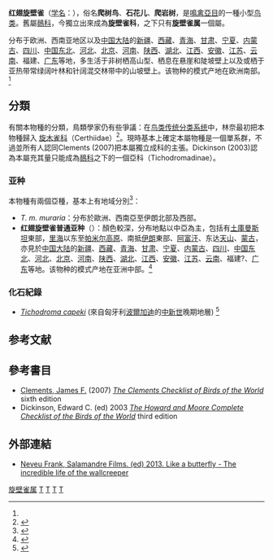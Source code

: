 {{Speciesbox
| taxon = Tichodroma muraria
| status = LC
| status_system = IUCN3.1
| status_ref = <ref>{{IUCN|id=22711234 |title=''Tichodroma muraria'' |assessors=[[BirdLife_International|BirdLife International]] |version=2013.2 |year=2012 |accessdate=2013-11-26 }}</ref>
| image = Tichodroma muraria02 cropped.jpg
| image_caption =
| range_map =Mauerläufer1.png
| parent_authority = [[Johann_Karl_Wilhelm_Illiger|Illiger]], 1811
| binomial_authority = ([[卡尔·林奈|Linnaeus]], 1766)<ref name='id3988'>{{cite web| url =http://www.bioinfo.cn/db05/BjdwSpecies.php?action=view&id=3988| title =红翅旋壁雀| work =《中国动物物种编目数据库》| publisher =中国科学院微生物研究所| author =中国科学院动物研究所| accessdate =2009-04-04| deadurl =yes| archiveurl =https://web.archive.org/web/20160305053642/http://www.bioinfo.cn/db05/BjdwSpecies.php?action=view&id=3988| archivedate =2016-03-05}}</ref>
}}

'''红翅旋壁雀'''（[[学名|学名]]：{{lang|la|'''''Tichodroma muraria'''''}}），俗名'''爬树鸟'''、'''石花儿'''、'''爬岩树'''，是[[鳴禽亞目|鳴禽亞目]]的一種小型[[鸟类|鸟类]]。舊屬[[鳾科|鳾科]]，今獨立出來成為'''旋壁雀科'''，之下只有'''旋壁雀属'''一個屬。

分布于欧洲、西南亚地区以及[[中国大陆|中国大陆]]的[[新疆|新疆]]、[[西藏|西藏]]、[[青海|青海]]、[[甘肃|甘肃]]、[[宁夏|宁夏]]、[[内蒙古|内蒙古]]、[[四川|四川]]、[[中国东北|中国东北]]、[[河北|河北]]、[[北京|北京]]、[[河南|河南]]、[[陕西|陕西]]、[[湖北|湖北]]、[[江西|江西]]、[[安徽|安徽]]、[[江苏|江苏]]、[[云南|云南]]、福建、[[广东|广东]]等地，多生活于非树栖高山型、栖息在悬崖和陡坡壁上以及或栖于亚热带常绿阔叶林和针阔混交林带中的山坡壁上。该物种的模式产地在欧洲南部。<ref name='id3988'/>

==分類==
有關本物種的分類，鳥類學家仍有些爭議：在[[鸟类传统分类系统|鸟类传统分类系统]]中，林奈最初把本物種歸入
[[旋木雀科|旋木雀科]]（Certhiidae）<ref name=Lack>{{cite book |title=A Dictionary of Birds |last=Campbell |first=Bruce |author2=Elizabeth Lack  |publisher=T & A D Poyser |location=Calton |pages=638–39 |isbn=0-85661-039-9}}</ref>。現時基本上確定本屬物種是一個單系群，不過並所有人認同Clements (2007)把本屬獨立成科的主張。Dickinson (2003)認為本屬充其量只能成為[[鳾科|鳾科]]之下的一個亞科（Tichodromadinae）。 

===亚种===
本物種有兩個亞種，基本上有地域分別<ref>{{avibase|89C425901C5B5343|Tichodroma muraria}}</ref>：
*''T. m. muraria''：分布於歐洲、西南亞至伊朗北部及西部。
*'''红翅旋壁雀普通亚种'''（{{lang|la|''Tichodroma muraria nepalensis''}}）：顏色較深，分布地點以中亞為主，包括有[[土庫曼斯坦|土庫曼斯坦]]東部，[[里海|里海]]以东至[[帕米尔高原|帕米尔高原]]、南抵[[伊朗|伊朗]]東部、[[阿富汗|阿富汗]]、东达[[天山|天山]]、[[蒙古|蒙古]]，亦見於[[中国大陆|中国大陆]]的[[新疆|新疆]]、[[西藏|西藏]]、[[青海|青海]]、[[甘肃|甘肃]]、[[宁夏|宁夏]]、[[内蒙古|内蒙古]]、[[四川|四川]]、[[中国东北|中国东北]]、[[河北|河北]]、[[北京|北京]]、[[河南|河南]]、[[陕西|陕西]]、[[湖北|湖北]]、[[江西|江西]]、[[安徽|安徽]]、[[江苏|江苏]]、[[云南|云南]]、福建?、[[广东|广东]]等地。该物种的模式产地在亚洲中部。<ref name='id3989'>{{cite web| url =http://www.bioinfo.cn/db05/BjdwSpecies.php?action=view&id=3989| title =红翅旋壁雀普通亚种| work =《中国动物物种编目数据库》| publisher =中国科学院微生物研究所| author =中国科学院动物研究所| accessdate =2009-04-04| deadurl =yes| archiveurl =https://web.archive.org/web/20160305025936/http://www.bioinfo.cn/db05/BjdwSpecies.php?action=view&id=3989| archivedate =2016-03-05}}</ref>

===化石紀錄===
*''[[Tichodroma_capeki|Tichodroma capeki]]'' (來自匈牙利[[波爾加迪|波爾加迪]]的[[中新世|中新世]]晚期地層) <ref>{{cite journal |url=https://www.researchgate.net/publication/287410379_Neogene_songbirds_Aves_Passeriformes_from_Hungary |last1=Kessler |first1=E. |year=2013 |title=Neogene songbirds (Aves, Passeriformes) from Hungary |trans_title=來自匈牙利的中新世鳴禽 |journal=[[Hantkeniana|Hantkeniana]] |location=Budapest, [[匈牙利|Hungary]] |volume=8 |pages=37-149 |language=en }}</ref>

==参考文献==
{{reflist}}

==參考書目==
* [[Clements,_James_F.|Clements, James F.]] (2007) ''[[The_Clements_Checklist_of_Birds_of_the_World|The Clements Checklist of Birds of the World]]'' sixth edition
* Dickinson, Edward C. (ed) 2003 ''[[The_Howard_and_Moore_Complete_Checklist_of_the_Birds_of_the_World|The Howard and Moore Complete Checklist of the Birds of the World]]'' third edition

==外部連結==
{{commons|Tichodroma muraria}}
* [https://web.archive.org/web/20130517014148/http://www.wallcreeperthefilm.com/film/ Neveu Frank, Salamandre Films. (ed) 2013. Like a butterfly - The incredible life of the wallcreeper]
{{Taxonbar}}
[[Category:旋壁雀属|]]
[[Category:單屬科鳥類|T]]
[[Category:單種屬鳥類|T]]
[[Category:1766年描述的鸟类|T]]
[[Category:卡尔·林奈命名的生物分类|T]]